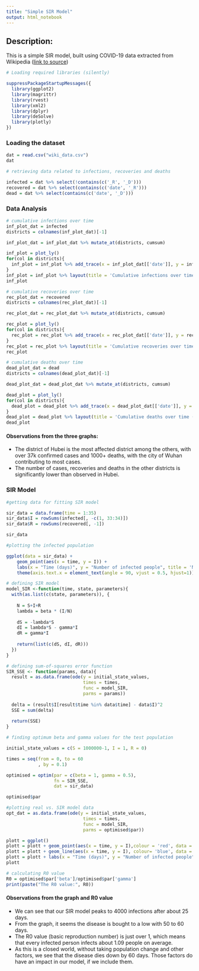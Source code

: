 ```yaml
---
title: "Simple SIR Model"
output: html_notebook
---
```


## Description:

This is a simple SIR model, built using COVID-19 data extracted from Wikipedia ([link to source](https://en.wikipedia.org/w/index.php?title=Template:2019%E2%80%9320_Wuhan_coronavirus_data/China_medical_cases_by_province&oldid=941235662))

```r
# Loading required libraries (silently)

suppressPackageStartupMessages({
  library(ggplot2)
  library(magrittr)
  library(rvest)
  library(xml2)
  library(dplyr)
  library(deSolve)
  library(plotly)
})
```

### Loading the dataset

```r
dat = read.csv("wiki_data.csv")
dat
```
```r
# retrieving data related to infections, recoveries and deaths

infected = dat %>% select(!contains(c('_R', '_D')))
recovered = dat %>% select(contains(c('date', '_R')))
dead = dat %>% select(contains(c('date', '_D')))

```

### Data Analysis

```r
# cumulative infections over time
inf_plot_dat = infected
districts = colnames(inf_plot_dat)[-1]

inf_plot_dat = inf_plot_dat %>% mutate_at(districts, cumsum)

inf_plot = plot_ly()
for(col in districts){
  inf_plot = inf_plot %>% add_trace(x = inf_plot_dat[['date']], y = inf_plot_dat[[col]], name = col, type = 'scatter', mode = 'lines')
}
inf_plot = inf_plot %>% layout(title = 'Cumulative infections over time (days)', xaxis = list(title = 'Days'), yaxis = list(title = 'Number of people'))
inf_plot
```
```r
# cumulative recoveries over time
rec_plot_dat = recovered
districts = colnames(rec_plot_dat)[-1]

rec_plot_dat = rec_plot_dat %>% mutate_at(districts, cumsum)

rec_plot = plot_ly()
for(col in districts){
  rec_plot = rec_plot %>% add_trace(x = rec_plot_dat[['date']], y = rec_plot_dat[[col]], name = col, type = 'scatter', mode = 'lines')
}
rec_plot = rec_plot %>% layout(title = 'Cumulative recoveries over time (days)', xaxis = list(title = 'Days'), yaxis = list(title = 'Number of people'))
rec_plot
```

```r
# cumulative deaths over time
dead_plot_dat = dead
districts = colnames(dead_plot_dat)[-1]

dead_plot_dat = dead_plot_dat %>% mutate_at(districts, cumsum)

dead_plot = plot_ly()
for(col in districts){
  dead_plot = dead_plot %>% add_trace(x = dead_plot_dat[['date']], y = dead_plot_dat[[col]], name = col, type = 'scatter', mode = 'lines')
}
dead_plot = dead_plot %>% layout(title = 'Cumulative deaths over time (days)', xaxis = list(title = 'Days'), yaxis = list(title = 'Number of people'))
dead_plot
```

#### Observations from the three graphs:
  - The district of Hubei is the most affected district among the others, with over 37k confirmed cases and 1000+ deaths, with the city of Wuhan contributing to most cases.
  - The number of cases, recoveries and deaths in the other districts is significantly lower than observed in Hubei. 



### SIR Model

```r
#getting data for fitting SIR model

sir_data = data.frame(time = 1:35)
sir_data$I = rowSums(infected[, -c(1, 33:34)])
sir_data$R = rowSums(recovered[, -1])

sir_data
```

```r
#plotting the infected population

ggplot(data = sir_data) +
    geom_point(aes(x = time, y = I)) +
    labs(x = "Time (days)", y = "Number of infected people", title = 'Number of infected people over time') +
    theme(axis.text.x = element_text(angle = 90, vjust = 0.5, hjust=1))
```


```r
# defining SIR model
model_SIR <-function(time, state, parameters){
  with(as.list(c(state, parameters)), {
    
    N = S+I+R
    lambda = beta * (I/N)
    
    dS = -lambda*S
    dI = lambda*S - gamma*I
    dR = gamma*I
    
    return(list(c(dS, dI, dR)))
  })
}
```

```r
# defining sum-of-squares error function
SIR_SSE <- function(params, data){
  result = as.data.frame(ode(y = initial_state_values,
                             times = times,
                             func = model_SIR,
                             parms = params))
  
  delta = (result$I[result$time %in% data$time] - data$I)^2
  SSE = sum(delta)
  
  return(SSE)
}
```

```r
# finding optimum beta and gamma values for the test population

initial_state_values = c(S = 1000000-1, I = 1, R = 0)

times = seq(from = 0, to = 60
            , by = 0.1)

optimised = optim(par = c(beta = 1, gamma = 0.5),
                  fn = SIR_SSE,
                  dat = sir_data)

optimised$par
```

```r
#plotting real vs. SIR model data
opt_dat = as.data.frame(ode(y = initial_state_values,
                             times = times,
                             func = model_SIR,
                             parms = optimised$par))

plott = ggplot() 
plott = plott + geom_point(aes(x = time, y = I),colour = 'red', data = sir_data)
plott = plott + geom_line(aes(x = time, y = I), colour= 'blue', data = opt_dat)
plott = plott + labs(x = "Time (days)", y = "Number of infected people", title = 'Number of infected people over time')
plott
```

```r
# calculating R0 value
R0 = optimised$par['beta']/optimised$par['gamma']
print(paste("The R0 value:", R0))
```
#### Observations from the graph and R0 value
  - We can see that our SIR model peaks to 4000 infections after about 25 days.
  - From the graph, it seems the disease is bought to a low with 50 to 60 days.
  - The R0 value (basic reproduction number) is just over 1, which means that every infected person infects about 1.09 people on average. 
  - As this is a closed world, without taking population change and other factors, we see that the disease dies down by 60 days. Those factors do have an impact in our model, if we include them.
  
  
  
  
  
  
  
  
  
  
